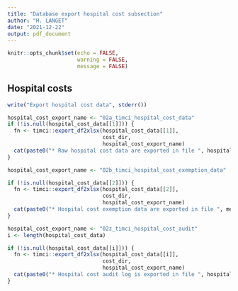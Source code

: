 ```yaml
---
title: "Database export hospital cost subsection"
author: "H. LANGET"
date: "2021-12-22"
output: pdf_document
---
```


```r
knitr::opts_chunk$set(echo = FALSE,
                      warning = FALSE,
                      message = FALSE)
```

## Hospital costs

```r
write("Export hospital cost data", stderr())
```

```r
hospital_cost_export_name <- "02a_timci_hospital_cost_data"
if (!is.null(hospital_cost_data[[1]])) {
  fn <- timci::export_df2xlsx(hospital_cost_data[[1]],
                              cost_dir,
                              hospital_cost_export_name)
  cat(paste0("* Raw hospital cost data are exported in file ", hospital_cost_export_name, ".xslx in the ", cost_dir, " folder"))
}
```

```r
hospital_cost_export_name <- "02b_timci_hospital_cost_exemption_data"

if (!is.null(hospital_cost_data[[2]])) {
  fn <- timci::export_df2xlsx(hospital_cost_data[[2]],
                              cost_dir,
                              hospital_cost_export_name)
  cat(paste0("* Hospital cost exemption data are exported in file ", medical_cost_export_name, ".xslx in the ", cost_dir, " folder"))
}
```

```r
hospital_cost_export_name <- "02z_timci_hospital_cost_audit"
i <- length(hospital_cost_data)

if (!is.null(hospital_cost_data[[i]])) {
  fn <- timci::export_df2xlsx(hospital_cost_data[[i]],
                              cost_dir,
                              hospital_cost_export_name)
  cat(paste0("* Hospital cost audit log is exported in file ", hospital_cost_export_name, ".xslx in the ", cost_dir, " folder"))
}
```

